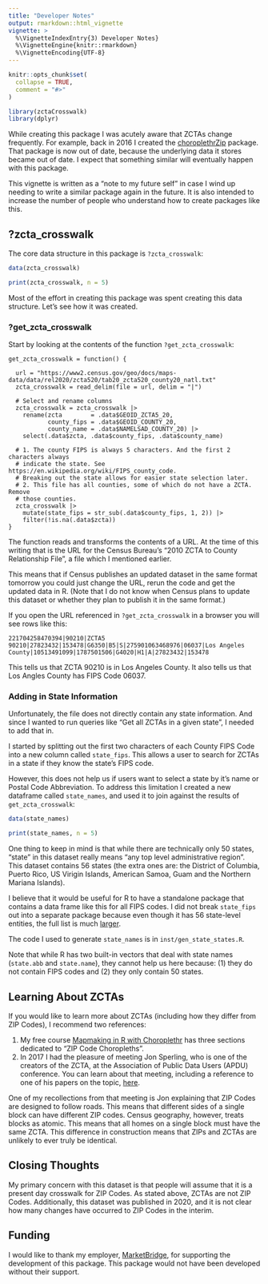 ```yaml
---
title: "Developer Notes"
output: rmarkdown::html_vignette
vignette: >
  %\VignetteIndexEntry{3) Developer Notes}
  %\VignetteEngine{knitr::rmarkdown}
  %\VignetteEncoding{UTF-8}
---
```


```r
knitr::opts_chunk$set(
  collapse = TRUE,
  comment = "#>"
)
```

```r
library(zctaCrosswalk)
library(dplyr)
```

While creating this package I was acutely aware that ZCTAs change frequently. For example,
back in 2016 I created the [choroplethrZip](https://github.com/arilamstein/choroplethrZip) package. That package is now out of date, 
because the underlying data it stores became out of date. I expect that something similar 
will eventually happen with this package.

This vignette is written as 
a "note to my future self" in case I wind up needing to write a similar package 
again in the future. It is also intended to increase the number of people who 
understand how to create 
packages like this. 

## ?zcta_crosswalk
The core data structure in this package is `?zcta_crosswalk`:

```r
data(zcta_crosswalk)

print(zcta_crosswalk, n = 5)
```

Most of the effort in creating this package was spent creating this data structure. Let's see how it was created.

### ?get_zcta_crosswalk

Start by looking at the contents of the function `?get_zcta_crosswalk`:

```
get_zcta_crosswalk = function() {

  url = "https://www2.census.gov/geo/docs/maps-data/data/rel2020/zcta520/tab20_zcta520_county20_natl.txt"
  zcta_crosswalk = read_delim(file = url, delim = "|")

  # Select and rename columns
  zcta_crosswalk = zcta_crosswalk |>
    rename(zcta        = .data$GEOID_ZCTA5_20,
           county_fips = .data$GEOID_COUNTY_20,
           county_name = .data$NAMELSAD_COUNTY_20) |>
    select(.data$zcta, .data$county_fips, .data$county_name)

  # 1. The county FIPS is always 5 characters. And the first 2 characters always
  # indicate the state. See https://en.wikipedia.org/wiki/FIPS_county_code.
  # Breaking out the state allows for easier state selection later.
  # 2. This file has all counties, some of which do not have a ZCTA. Remove
  # those counties.
  zcta_crosswalk |>
    mutate(state_fips = str_sub(.data$county_fips, 1, 2)) |>
    filter(!is.na(.data$zcta))
}
```

The function reads and transforms the contents of a URL. At the 
time of this writing
that is the URL for the Census Bureau's "2010 ZCTA to County Relationship File", 
a file which I mentioned earlier.

This means that if Census publishes an updated dataset in the same format tomorrow 
you could just change the URL, rerun the code and get the updated data in R. 
(Note 
that I do not know when Census plans to update this dataset or whether they 
plan to publish it in the same format.)

If you open the URL referenced in `?get_zcta_crosswalk` in a browser you will see rows like this:

```
221704258470394|90210|ZCTA5 90210|27823432|153478|G6350|B5|S|275901063468976|06037|Los Angeles County|10513491099|1787501506|G4020|H1|A|27823432|153478
```
This tells us that ZCTA 90210 is in Los Angeles County. It also tells us that Los 
Angles County has FIPS Code 06037.

### Adding in State Information

Unfortunately, the file does not directly contain any state information. And 
since I wanted to run queries like "Get all ZCTAs in a given state", I needed 
to add that in. 

I started by splitting out the first two characters of each County FIPS Code into 
a new column called `state_fips`. This allows a user to search for ZCTAs in a state if they know the state's FIPS code. 

However, this does not help us if users want to select a state by it's name or Postal Code Abbreviation.
To address this limitation I created a new dataframe called `state_names`, and used it to join against the results of `get_zcta_crosswalk`:

```r
data(state_names)

print(state_names, n = 5)
```

One thing to keep in mind is that while there are technically only 50 states, "state" in this dataset really means "any top level administrative region". This dataset 
contains 56 states (the extra ones are:  the District of Columbia, Puerto Rico, US Virigin Islands, American Samoa, Guam and the Northern Mariana Islands).

I believe that it would be useful for R to have a standalone package that contains 
a data frame like this for all FIPS codes. I did not break `state_fips` out 
into a separate package because even though it has 56 state-level entities, the full list is 
much [larger](https://www.census.gov/library/reference/code-lists/ansi.html).

The code I used to generate `state_names` is in `inst/gen_state_states.R`.

Note that while R has two built-in vectors that deal with state names (`state.abb` and `state.name`), they cannot help us here because: (1) they do not contain FIPS codes and (2) they only contain 50 states.


## Learning About ZCTAs

If you would like to learn more about ZCTAs (including how they differ from ZIP 
Codes), I recommend two references:

1. My free course [Mapmaking in R with Choroplethr](https://ari-lamsteins-courses.thinkific.com/courses/mapmaking-in-r-with-choroplethr) has three sections dedicated to "ZIP Code Choropleths".
2. In 2017 I had the pleasure of meeting Jon Sperling, who is one of the creators of the ZCTA, at the Association of Public Data Users (APDU) conference. You can learn about that meeting, including a reference to one of his papers on the topic, [here](https://arilamstein.com/blog/2017/10/24/meeting-titans-open-data/). 

One of my recollections from that meeting is Jon explaining that ZIP Codes are designed to follow roads. This means that different sides of a single block can have different ZIP codes.
Census geography, however, treats blocks as atomic. This means that all homes on a single block must have the same ZCTA. This 
difference in construction means that ZIPs and ZCTAs are unlikely to ever truly be identical.

## Closing Thoughts

My primary concern with this dataset is that people will assume that it is a present day crosswalk for ZIP Codes. As stated above, ZCTAs are not ZIP Codes. Additionally, this dataset was published in 2020, and it is not clear how many changes have occurred to ZIP Codes in the interim. 

## Funding

I would like to thank my employer, [MarketBridge](https://market-bridge.com/), for supporting the development of this package. This package would not have been developed without their support.
